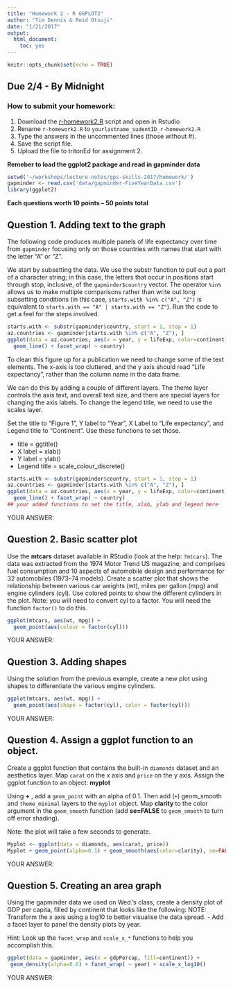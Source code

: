 ```yaml
---
title: "Homework 2 - R GGPLOT2"
author: "Tim Dennis & Reid Otsuji"
date: "1/21/2017"
output: 
  html_document: 
    toc: yes
---
```


```r
knitr::opts_chunk$set(echo = TRUE)
```

## Due 2/4 - By Midnight 

### How to submit your homework:
1. Download the [r-homework2.R](r-homework2.R) script and open in Rstudio
2. Rename `r-homework2.R` to `yourlastname_sudentID_r-homework2.R`
3. Type the answers in the uncommented lines (those without #). 
4. Save the script file.
5. Upload the file to tritonEd for assignment 2.  


**Remeber to load the ggplot2 package and read in gapminder data**

```r
setwd('~/workshops/lecture-notes/gps-skills-2017/homework/')
gapminder <- read.csv('data/gapminder-FiveYearData.csv')
library(ggplot2)
```

**Each questions worth 10 points -- 50 points total**

## Question 1. Adding text to the graph

The following code produces multiple panels of life expectancy over time from `gapminder` focusing only on those countries with names that start with the letter “A” or “Z”.

We start by subsetting the data. We use the substr function to pull out a part of a character string; in this case, the letters that occur in positions start through stop, inclusive, of the `gapminder$country` vector. The operator `%in%` allows us to make multiple comparisons rather than write out long subsetting conditions (in this case, `starts.with %in% c("A", "Z")` is equivalent to `starts.with == "A" | starts.with == "Z"`). Run the code to get a feel for the steps involved. 

```r
starts.with <- substr(gapminder$country, start = 1, stop = 1)
az.countries <- gapminder[starts.with %in% c("A", "Z"), ]
ggplot(data = az.countries, aes(x = year, y = lifeExp, color=continent)) +
  geom_line() + facet_wrap( ~ country)
```

To clean this figure up for a publication we need to change some of the text elements. The x-axis is too cluttered, and the y axis should read “Life expectancy”, rather than the column name in the data frame.

We can do this by adding a couple of different layers. The theme layer controls the axis text, and overall text size, and there are special layers for changing the axis labels. To change the legend title, we need to use the scales layer. 

Set the title to "Figure 1", Y label to "Year", X Label to "Life expectancy", and Legend title to "Continent". Use these functions to set those. 

* title = ggtitle()
* X label = xlab()
* Y label = ylab()
* Legend title = scale_colour_discrete()


```r
starts.with <- substr(gapminder$country, start = 1, stop = 1)
az.countries <- gapminder[starts.with %in% c("A", "Z"), ]
ggplot(data = az.countries, aes(x = year, y = lifeExp, color=continent)) +
  geom_line() + facet_wrap( ~ country)
## your added functions to set the title, xlab, ylab and legend here
```

YOUR ANSWER: 

## Question 2. Basic scatter plot

Use the **mtcars** dataset available in RStudio (look at the help: `?mtcars`).  The data was extracted from the 1974 Motor Trend US magazine, and comprises fuel consumption and 10 aspects of automobile design and performance for 32 automobiles (1973–74 models).   Create a scatter plot that shows the relationship between various car weights (wt), miles per gallon (mpg) and engine cylinders (cyl). Use colored points to show the different cylinders in the plot. Note: you will need to convert cyl to a factor. You will need the function `factor()` to do this. 


```r
ggplot(mtcars, aes(wt, mpg)) + 
  geom_point(aes(colour = factor(cyl)))
```

YOUR ANSWER: 

## Question 3. Adding shapes

Using the solution from the previous example, create a new plot using shapes to differentiate the various engine cylinders.  


```r
ggplot(mtcars, aes(wt, mpg)) + 
  geom_point(aes(shape = factor(cyl), color = factor(cyl)))
```

YOUR ANSWER: 

## Question 4. Assign a ggplot function to an object.

Create a ggplot function that contains the built-in `diamonds` dataset and an aesthetics layer.  Map `carat` on the x axis and `price` on the y axis.  Assign the ggplot function to an object: **myplot**

Using **+** , add a `geom_point` with an alpha of 0.1. Then add (`+`) geom_smooth and `theme_minimal` layers to the `myplot` object.  Map **clarity** to the color argument in the `geom_smooth` function (add **se=FALSE** to `geom_smooth` to turn off error shading). 
 
Note: the plot will take a few seconds to generate. 



```r
Myplot <- ggplot(data = diamonds, aes(carat, price))
Myplot + geom_point(alpha=0.1) + geom_smooth(aes(color=clarity), se=FALSE) + theme_minimal()
```

YOUR ANSWER: 

## Question 5. Creating an area graph

Using the gapminder data we used on Wed.’s class, create a density plot of GDP per capita, filled by continent
that looks like the following: 
NOTE: Transform the x axis using a log10 to better visualise the data spread. - Add a facet layer to panel the density plots by year. 

Hint: Look up the `facet_wrap` and `scale_x_*` functions to help you accomplish this. 


```r
ggplot(data = gapminder, aes(x = gdpPercap, fill=continent)) +
 geom_density(alpha=0.6) + facet_wrap( ~ year) + scale_x_log10()
```

YOUR ANSWER: 